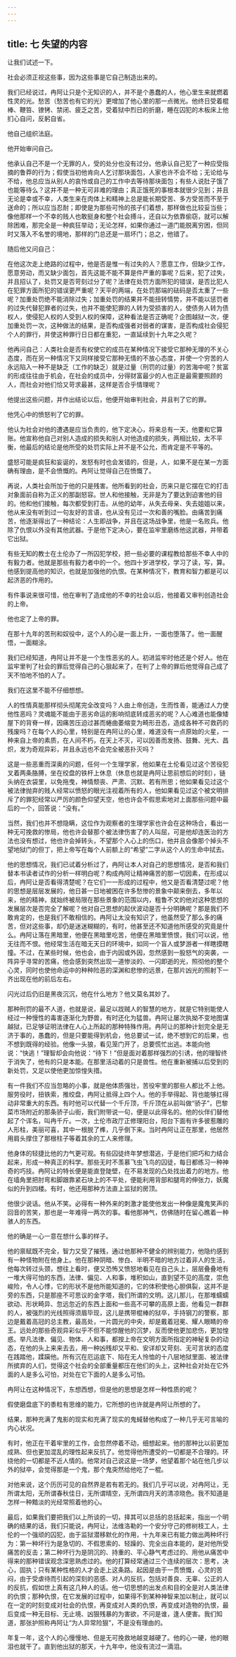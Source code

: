 ```yaml
---
---
---
```

title: 七 失望的内容
---




让我们试述一下。

社会必须正视这些事，因为这些事是它自己制造出来的。

我们已经说过，冉阿让只是个无知识的人，并不是个愚蠢的人，他心里生来就燃着性灵的光。愁苦（愁苦也有它的光）更增加了他心里的那一点微光。他终日受着棍棒、鞭笞、镣铐、禁闭、疲乏之苦，受着狱中烈日的折磨，睡在囚犯的木板床上他扪心自问，反躬自省。

他自己组织法庭。

他开始审问自己。

他承认自己不是一个无罪的人，受的处分也没有过分。他承认自己犯了一种应受指摘的鲁莽的行为；假使当初他肯向人乞讨那块面包，人家也许不会不给；无论给与不给，他总应当从别人的哀怜或自己的工作中去等待那块面包；有些人说肚子饿了也能等待么？这并不是一种无可非难的理由；真正饿死的事根本就很少见到；并且无论是幸或不幸，人类生来在肉体上和精神上总是能长期受苦、多方受苦而不至于送命的；所以应当忍耐；即使是为那些可怜的孩子们着想，那样做也比较妥当些；像他那样一个不幸的贱人也敢挺身和整个社会搏斗，还自以为依靠偷窃，就可以解除困难，那完全是一种疯狂举动；无论怎样，如果你通过一道门能脱离穷困，但同时又落入不名誉的境地，那样的门总还是一扇坏门；总之，他错了。

随后他又问自己：

在他这次走上绝路的过程中，他是否是惟一有过失的人？愿意工作，但缺少工作，愿意劳动，而又缺少面包，首先这能不能不算是件严重的事呢？后来，犯了过失，并且招认了，处罚又是否苛刻过分了呢？法律在处罚方面所犯的错误，是否比犯人在犯罪方面所犯的错误更严重呢？天平的两端，在处罚那端的砝码是否太重了一些呢？加重处罚绝不能消除过失；加重处罚的结果并不能扭转情势，并不能以惩罚者的过失代替犯罪者的过失，也并不能使犯罪的人转为受损害的人，使债务人转为债权人，使侵犯人权的人受到人权的保障，这种看法是否正确呢？企图越狱一次，便加重处罚一次，这种做法的结果，是否构成强者对弱者的谋害，是否构成社会侵犯个人的罪行，并使这种罪行日日都在重犯，一直延续到十九年之久呢？

他再问自己：人类社会是否有权使它的成员在某种情况下接受它那种无理的不关心态度，而在另一种情况下又同样接受它那种无情的不放心态度，并使一个穷苦的人永远陷入一种不是缺乏（工作的缺乏）就是过量（刑罚的过量）的苦海中呢？贫富的形成往往由于机会，在社会的成员中，分得财富最少的人也正是最需要照顾的人，而社会对他们恰又苛求最甚，这样是否合乎情理呢？

他提出这些问题，并作出结论以后，他便开始审判社会，并且判了它的罪。

他凭心中的愤怒判了它的罪。

他认为社会对他的遭遇是应当负责的，他下定决心，将来总有一天，他要和它算账。他宣称他自己对别人造成的损失和别人对他造成的损失，两相比较，太不平衡，他最后的结论是他所受的处罚实际上并不是不公允，而肯定是不平等的。

盛怒可能是疯狂和妄诞的，发怒有时也会发错的，但是，人，如果不是在某一方面确有理由，是不会愤慨的。冉阿让觉得自己在愤慨了。

再说，人类社会所加于他的只是残害。他所看到的社会，历来只是它摆在它的打击对象面前自称为正义的那副怒容。世人和他接触，无非是为了要达到迫害他的目的。他和他们接触，每次都受到打击。从他的幼年，从失去母亲、失去姐姐以来，他从来没有听到过一句友好的言语，也从没有见过一次和善的嘴脸。由痛苦到痛苦，他逐渐得出了一种结论：人生即战争，并且在这场战争里，他是一名败兵。他除了仇恨以外没有其他武器。于是他下定决心，要在监牢里磨练他这武器，并带着它出狱。

有些无知的教士在土伦办了一所囚犯学校，把一些必要的课程教给那些不幸人中的有毅力者。他就是那些有毅力者中的一个。他四十岁进学校，学习了读，写，算。他感到提高他的知识，也就是加强他的仇恨。在某种情况下，教育和智力都是可以起济恶的作用的。

有件事说来很可惜，他在审判了造成他的不幸的社会以后，他接着又审判创造社会的上帝。

他也定了上帝的罪。

在那十九年的苦刑和奴役中，这个人的心是一面上升，一面也堕落了。他一面醒悟，一面糊涂。

我们已经知道，冉阿让并不是一个生性恶劣的人。初进监牢时他还是个好人。他在监牢里判了社会的罪后觉得自己的心狠起来了，在判了上帝的罪后他觉得自己成了天不怕地不怕的人了。

我们在这里不能不仔细想想。

人的性情真能那样彻头彻尾完全改变吗？人由上帝创造，生而性善，能通过人力使他性恶吗？灵魂能不能由于恶劣命运的影响彻底转成恶劣的呢？人心难道也能像矮屋下的背脊一样，因痛苦压迫过甚而蜷曲萎缩变为畸形丑态，造成各种不可救药的残废吗？在每个人的心里，特别是在冉阿让的心里，难道没有一点原始的火星，一种来自上帝的素质，在人间不朽，在天上不灭，可以因善而发扬、鼓舞、光大、昌炽，发为奇观异彩，并且永远也不会完全被恶扑灭吗？

这是一些恶重而深奥的问题，任何一个生理学家，他如果在土伦看见过这个苦役犯叉着两条胳膊，坐在绞盘的铁杆上休息（休息也就是冉阿让思前想后的时刻），链头纳在衣袋里，以免拖曳，神情颓丧、严肃、沉默、若有所思；他如果看见过这个被法律抛弃的贱人经常以愤怒的眼光注视着所有的人，他如果看见过这个被文明排斥了的罪犯经常以严厉的颜色仰望天空，他也许会不假思索地对上面那些问题中最后的一个，回答说：“没有。”

当然，我们也并不想隐瞒，这位作为观察者的生理学家也许会在这种场合，看出一种无可挽救的惨局，他也许会替那个被法律伤害了的人叫屈，可是他却连医治的方法也没有想过，他也许会掉转头，不望那个人心上的伤口，他并且会像那个掉头不望地狱门的但丁，把上帝写在每个人前额上的“希望”二字从这个人的生命中拭去。

他的思想情况，我们已试着分析过了，冉阿让本人对自己的思想情况，是否和我们替本书读者试作的分析一样明白呢？构成冉阿让精神痛苦的那一切因素，在形成以后，冉阿让是否看得清楚呢？在它们一一形成的过程中，他又是否看清楚过呢？他的思想是层层发展的，他日甚一日地被困在许多愁惨的景象中颠来倒去，多年以来，他的精神，就始终被局限在那些景象的范围以内，粗鲁不文的他对这种思想的发展层次是否完全了解呢？他对自己思想的起伏波动是否十分明确呢？那是我们不敢肯定的，也是我们不敢相信的。冉阿让太没有知识了，他虽然受了那么多的痛苦，但对这些事，却仍是迷迷糊糊的，有时，他甚至还不知道他所感受的究竟是什么。冉阿让落在黑暗里，他便在黑暗里吃苦，他便在黑暗里愤恨，我们可以说，他无往而不恨。他经常生活在暗无天日的环境中，如同一个盲人或梦游者一样瞎摸瞎撞。不过，在某些时候，他也会，由于内因或外因，忽然感到一股怒气的突袭，一阵异乎寻常的苦痛，他会感到突然出现一道惨淡的、一闪即逝的光，照彻他的整个心灵，同时也使他命运中的种种险恶的深渊和悲惨的远景，在那片凶光的照射下一齐出现在他的前后左右。

闪光过后仍旧是黑夜沉沉，他在什么地方？他又莫名其妙了。

那种刑罚的最不人道，也就是说，最足以戕贼人的智慧的地方，就是它特别能使人经过一种慢性的毒害逐渐化为野兽，有时还化为猛兽。冉阿让屡次执拗不变地图谋越狱，已足够证明法律在人心上所起的那种特殊作用。冉阿让的那种计划完全是无济于事的，愚蠢的，但是只要能得到机会，他总要试一试，绝不想到它的后果，也不想到既得的经验。他像一头狼，看见笼门开了，总要慌忙出逃。本能向他说：“快逃！”理智却会向他说：“待下！”但是面对着那样强烈的引诱，他的理智终于消失了，他有的只是本能。在那里活动着的只是兽性。他在重新被捕以后受到的新处罚，又足以使他更加惊惶失措。

有一件我们不应当忽略的小事，就是他体质强壮，苦役牢里的那些人都比不上他。服劳役时，扭铁索，推绞盘，冉阿让抵得上四个人。他的手举得起、背也能够扛得动非常重大的东西。有时他可以代替一个千斤顶，千斤顶在从前叫做“骄子”，巴黎菜市场附近的那条骄子山街，我们附带说一句，便是以此得名的。他的伙伴们替他起了个诨名，叫冉千斤。一次，土伦市政厅正修理阳台，阳台下面有许多彼惹雕的人形柱，美丽可喜，其中一根脱了榫，几乎倒下来。当时冉阿让正在那里，他居然用肩头撑住了那根柱子等着其余的工人来修理。

他身体的轻捷比他的力气更可观。有些囚徒终年梦想潜逃，于是他们把巧和力结合起来，形成一种真正的科学。那些无时不羡慕飞虫飞鸟的囚徒，每日都练习一种神奇的巧技。冉阿让的特长便是能直登陡壁，在不易发现的凸处找出着力的地方。他在墙角里把肘弯和脚跟靠紧石块上的不平处，便能利用背部和腿弯的伸张力，妖魔似的升到四楼。有时，他还用那种方法直上监狱的房顶。

他很少说话。他从不笑。必得有一种外来的刺激才能使他发出一种像是魔鬼笑声的回音的苦笑，那也是一年难得一两次的事。看他那神气，仿佛随时在留心瞧着一种骇人的东西。

他的确是一心一意在想什么事的样子。

他的禀赋既不完全，智力又受了摧残，通过他那种不健全的辨别能力，他隐约感到有一种怪物附在他身上。他在那种阴暗、惨白、半明不暗的地方过着非人的生活，他每次转过头颈，想往上看时，便又恐怖又愤怒地看见在自己头上，层层叠叠地有一堆大得可怕的东西，法律、偏见、人和事，堆积如山，直到望不见的高度，崇危峻险，令人心悸，它的形状不是他所能知道的，它的体积使他心胆俱裂，这并不是旁的东西，只是那座不可思议的金字塔，我们所谓的文明。这儿那儿，在那堆蠕蠕欲动、形状畸异、忽远忽近的东西上面和一些高不可攀的高原上面，他看见一群群的人，被强烈的光线照得须眉毕现，这儿是携带棍棒的狱卒，手持钢刀的警察，那边是戴着高冠的总主教，最高处，一片圆光的中央，却是戴着冠冕、耀人眼睛的帝王。远处的那些奇观异彩似乎不但不能惊醒他的沉梦，反而使他更加悲伤，更加惶惑。举凡法律、偏见、物体、人和事，都按上帝在文明方面所指定的神秘复杂的动态，在他的头上来来去去，用一种凶残却又平和、安详却又苛刻、无可言状的态度在践踏他，蹂躏他。所有沉在厄运底下、陷在无人怜恤的十八层地狱里面、被法律所摈弃的人们，觉得这个社会的全部重量都压在他们的头上，这种社会对处在它外面的人是多么可怕，对处在它下面的人是多么可怕。

冉阿让在这种情况下，东想西想，但是他的思想是怎样一种性质的呢？

假使磨盘底下的黍粒有思维的能力，它所想的也许就是冉阿让所想的了。

结果，那种充满了鬼影的现实和充满了现实的鬼蜮替他构成了一种几乎无可言喻的内心状况。

有时，他正在干着牢里的工作，会忽然停着不动，细想起来。他的那种比以前更加成熟、但也更加混乱的理性起来反抗了。他觉得他所遭受的一切都是不合理的。环绕他的一切都是不近人情的。他常对自己说这是一场梦，他望着那个站在他几步以外的狱卒，会觉得那是一个鬼，那个鬼突然给他吃了一棍。

对他来说，这个历历可见的自然界是若有若无的。我们几乎可以说，对冉阿让，无所谓太阳，无所谓春秋佳日，无所谓晴空，无所谓四月天的清凉晓色。我不知道是怎样一种黯淡的光经常照着他的心。

最后，如果我们要把我们以上所谈的一切，择其可以总括的总括起来，指出一个明确的结果的话，我们只能说，冉阿让，法维洛勒的一个安分守己的修树枝工人，土伦的一个强顽的囚犯，由于监狱潜移默化的作用，十九年来已有能力做出两种坏行为：第一种坏行为是急切的、不假思索的、轻躁的、完全出自本能的，是对他所受痛苦的反击；第二种坏行为是阴沉的、持重的、平心静气考虑过的、用他从痛苦中得来的那种错误观念深思熟虑过的。他的打算经常通过三个连续的层次：思考，决心，固执；只有某种性格的人才会走上这条路。起因是由于一贯愤慨，心灵的苦闷，由于受虐待而引起的深刻的恶感、对人的反抗，包括对善良、无辜、公正的人的反抗，假如世上真有这几种人的话。他一切思想的出发点和目的全是对人类法律的仇恨；那种仇恨，在它发展的过程中，如果得不到某种神智来加以制止，就可以在一定的时刻变成对社会的仇恨，再变成对人类的仇恨，再变成对造物的仇恨，最后变成一种无目标、无止境、凶狠残暴的为害欲，不问是谁，逢人便害。我们知道，那张护照称冉阿让“为人异常险狠”，不是没有理由的。

年复一年，这个人的心慢慢地、但是无可挽救地越变越硬了。他的心一硬，他的眼泪也就干了。直到他出狱的那天，十九年中，他没有流过一滴泪。